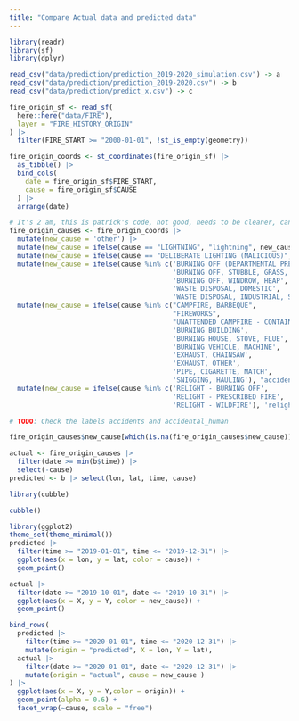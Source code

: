 ```yaml
---
title: "Compare Actual data and predicted data"
---
```



```r
library(readr)
library(sf)
library(dplyr)

read_csv("data/prediction/prediction_2019-2020_simulation.csv") -> a
read_csv("data/prediction/prediction_2019-2020.csv") -> b
read_csv("data/prediction/predict_x.csv") -> c
```



```r
fire_origin_sf <- read_sf(
  here::here("data/FIRE"), 
  layer = "FIRE_HISTORY_ORIGIN"
) |>
  filter(FIRE_START >= "2000-01-01", !st_is_empty(geometry))

fire_origin_coords <- st_coordinates(fire_origin_sf) |>
  as_tibble() |>
  bind_cols(
    date = fire_origin_sf$FIRE_START,
    cause = fire_origin_sf$CAUSE
  ) |>
  arrange(date)
```


```r
# It's 2 am, this is patrick's code, not good, needs to be cleaner, cant help atm
fire_origin_causes <- fire_origin_coords |>
  mutate(new_cause = 'other') |>
  mutate(new_cause = ifelse(cause == "LIGHTNING", "lightning", new_cause)) |>
  mutate(new_cause = ifelse(cause == "DELIBERATE LIGHTING (MALICIOUS)", "arson", new_cause)) %>%
  mutate(new_cause = ifelse(cause %in% c('BURNING OFF (DEPARTMENTAL PRESCRIBED)',
                                         'BURNING OFF, STUBBLE, GRASS, SCRUB',
                                         'BURNING OFF, WINDROW, HEAP',
                                         'WASTE DISPOSAL, DOMESTIC',
                                         'WASTE DISPOSAL, INDUSTRIAL, SAWMILL, TIP'), 'burning_off_human', new_cause)) %>%
  mutate(new_cause = ifelse(cause %in% c("CAMPFIRE, BARBEQUE",
                                         "FIREWORKS",
                                         "UNATTENDED CAMPFIRE - CONTAINED WITHIN BOUNDARY",
                                         'BURNING BUILDING',
                                         'BURNING HOUSE, STOVE, FLUE',
                                         'BURNING VEHICLE, MACHINE',
                                         'EXHAUST, CHAINSAW',
                                         'EXHAUST, OTHER',
                                         'PIPE, CIGARETTE, MATCH',
                                         'SNIGGING, HAULING'), "accidental_human", new_cause)) %>%
  mutate(new_cause = ifelse(cause %in% c('RELIGHT - BURNING OFF',
                                         'RELIGHT - PRESCRIBED FIRE',
                                         'RELIGHT - WILDFIRE'), 'relight', new_cause))

# TODO: Check the labels accidents and accidental_human

fire_origin_causes$new_cause[which(is.na(fire_origin_causes$new_cause))] <- 'other'
```


```r
actual <- fire_origin_causes |>
  filter(date >= min(b$time)) |>
  select(-cause)
predicted <- b |> select(lon, lat, time, cause)
```


```r
library(cubble)

cubble()
```


```r
library(ggplot2)
theme_set(theme_minimal())
predicted |> 
  filter(time >= "2019-01-01", time <= "2019-12-31") |>
  ggplot(aes(x = lon, y = lat, color = cause)) + 
  geom_point()

actual |> 
  filter(date >= "2019-10-01", date <= "2019-10-31") |>
  ggplot(aes(x = X, y = Y, color = new_cause)) +
  geom_point()
```



```r
bind_rows(
  predicted |> 
    filter(time >= "2020-01-01", time <= "2020-12-31") |>
    mutate(origin = "predicted", X = lon, Y = lat),
  actual |> 
    filter(date >= "2020-01-01", date <= "2020-12-31") |>
    mutate(origin = "actual", cause = new_cause )
) |> 
  ggplot(aes(x = X, y = Y,color = origin)) +
  geom_point(alpha = 0.6) +
  facet_wrap(~cause, scale = "free")
```